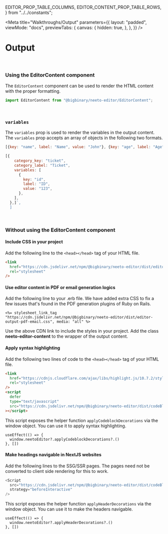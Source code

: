   EDITOR_PROP_TABLE_COLUMNS,
  EDITOR_CONTENT_PROP_TABLE_ROWS,
} from "../../constants";


<Meta
  title="Walkthroughs/Output"
  parameters={{
    layout: "padded",
    viewMode: "docs",
    previewTabs: {
      canvas: {
        hidden: true,
      },
    },
  }}
/>

# Output

####

<br />

### **Using the EditorContent component**

The `EditorContent` component can be used to render the HTML content with the
proper formatting.

```js
import EditorContent from "@bigbinary/neeto-editor/EditorContent";
```

<Table
  columns={EDITOR_PROP_TABLE_COLUMNS}
  rows={EDITOR_CONTENT_PROP_TABLE_ROWS}
/>

<br />

### **`variables`**

The `variables` prop is used to render the variables in the output content. The
`variables` prop accepts an array of objects in the following two formats.

```js
[{key: "name", label: "Name", value: "John"}, {key: "age", label: "Age", value: "20"}]
```

```js
[{
    category_key: "ticket",
    category_label: "Ticket",
    variables: [
      {
        key: "id",
        label: "ID",
        value: "123",
      },
    ],
  },]`,
  ]
```



<br />

### **Without using the EditorContent component**

#### **Include CSS in your project**

Add the following line to the `<head></head>` tag of your HTML file.

```html
<link
  href="https://cdn.jsdelivr.net/npm/@bigbinary/neeto-editor/dist/editor-content.min.css"
  rel="stylesheet"
/>
```

#### **Use editor content in PDF or email generation logics**

Add the following line to your .erb file. We have added extra CSS to fix a few issues that's found in the
PDF generation plugins of Ruby on Rails.

```erb
<%= stylesheet_link_tag "https://cdn.jsdelivr.net/npm/@bigbinary/neeto-editor/dist/editor-output-pdf-email.css", media: "all" %>
```

Use the above CDN link to include the styles in your project. Add the class
**neeto-editor-content** to the wrapper of the output content.

#### **Apply syntax highlighting**

Add the following two lines of code to the `<head></head>` tag of your HTML
file.

```html
<link
  href="https://cdnjs.cloudflare.com/ajax/libs/highlight.js/10.7.2/styles/github.min.css"
  rel="stylesheet"
/>
<script
  defer
  type="text/javascript"
  src="https://cdn.jsdelivr.net/npm/@bigbinary/neeto-editor/dist/codeBlockHighlight.js"
></script>
```

This script exposes the helper function `applyCodeblockDecorations` via the window object. You can use it to apply syntax highlighting.
```react
useEffect(() => {
  window.neetoEditor?.applyCodeblockDecorations?.()
}, [])
```

#### Make headings navigable in NextJS websites

Add the following lines to the SSG/SSR pages. The pages need not be converted to client side rendering for this to work.

```js
<Script
  src="https://cdn.jsdelivr.net/npm/@bigbinary/neeto-editor/dist/codeBlockHighlight.js"
  strategy="beforeInteractive"
/>
```

This script exposes the helper function `applyHeaderDecorations` via the window object. You can use it to make the headers navigable.
```react
useEffect(() => {
  window.neetoEditor?.applyHeaderDecorations?.()
}, [])
```

